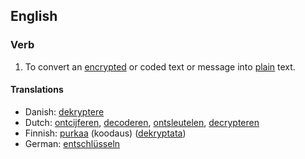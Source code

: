 ==English==

===Verb===
{{en-infl-reg-consonant|decrypt||}}

#To convert an [[encrypt]]ed or coded text or message into [[plain]] text.

====Translations====
*Danish: [[dekryptere]]
*Dutch: [[ontcijferen]], [[decoderen]], [[ontsleutelen]], [[decrypteren]]
*Finnish: [[purkaa]] (koodaus) ([[dekryptata]])
*German: [[entschlüsseln]]